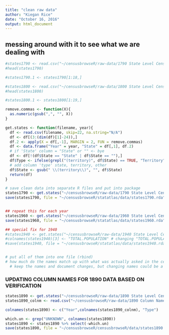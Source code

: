 ```yaml
---
title: "clean raw data"
author: "Kiegan Rice"
date: "October 16, 2016"
output: html_document
---
```


## messing around with it to see what we are dealing with
```r
#states1790 <- read.csv("~/censusbrowseR/raw-data/1790 State Level Census Data.csv", skip = 22)
#head(states1790)

#states1790.1 <- states1790[1:18,]
```

```r
#states1800 <- read.csv("~/censusbrowseR/raw-data/1800 State Level Census Data.csv", skip = 22)
#head(states1800)

#states1800.1 <- states1800[1:19,]
```


```r
remove.commas <- function(X){
  as.numeric(gsub(",", "", X))
}

get.states <- function(filename, year){
  df <- read.csv(filename, skip=22, na.string="N/A")
  df <- df[(3:(dim(df)[1]-24)),]
  df.2 <- apply(X = df[,-1], MARGIN = 2, FUN = remove.commas)
  df <- data.frame("Year" = year, "State" = df[,1], df.2)
  # if 'State' column = "State" or "" <- bye
  df <- df[!(df$State == "State" | df$State == ""),]
  df$Type <- ifelse(grepl("(territory)", df$State) == TRUE, "Territory", "State")
  # add column 'type' state, territory, other
  df$State <- gsub(" \\(territory\\)", "", df$State)
  return(df)
}

# save clean data into separate R files and put into package
states1790 <- get.states("~/censusbrowseR/raw-data/1790 State Level Census Data.csv", 1790)
save(states1790, file = "~/censusbrowseR/statatlas/data/states1790.rda")


## repeat this for each year
states1960 <- get.states("~/censusbrowseR/raw-data/1960 State Level Census Data.csv", 1960)
save(states1960, file = "~/censusbrowseR/statatlas/data/states1960.rda")

## special fix for 1940
#states1940 <- get.states("~/censusbrowseR/raw-data/1940 State Level Census Data.csv", 1940)
#colnames(states1940)[3] <- "TOTAL.POPULATION" # changing "TOTAL.POPULATION..1940" to just "TOTAL.POPULATION"
#save(states1940, file = "~/censusbrowseR/statatlas/data/states1940.rda")


# put all of them into one file (rbind)
# how much do the names match up with what was actually asked in the census
  # keep the names and document changes, but changing names could be a good idea
```






### UPDATING COLUMN NAMES FOR 1890 DATA BASED ON VERIFICATION  

```r
states1890 <- get.states("~/censusbrowseR/raw-data/1890 State Level Census Data.csv", 1890)
states1890_colnm <- read.csv("~/censusbrowseR/raw-data/1890 Column Names.csv", skip = 1, header = T)

colnames(states1890) <- c("Year",colnames(states1890_colnm), "Type")

which.un <- grep("UNKNOWN", colnames(states1890))
states1890 <- states1890 %>% select(-which.un) 
save(states1890, file = "~/censusbrowseR/censusbrowseR/data/states1890.rda")

```